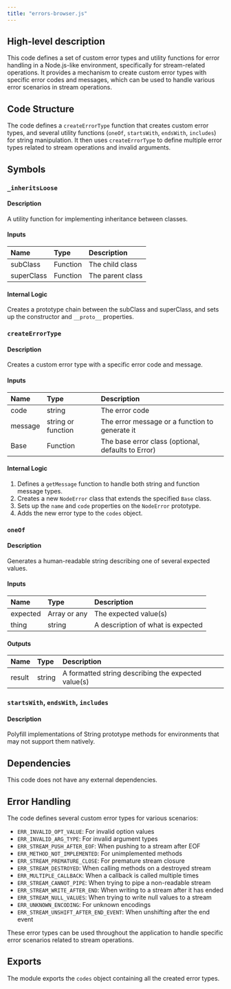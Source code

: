 ```yaml
---
title: "errors-browser.js"
---
```


## High-level description
This code defines a set of custom error types and utility functions for error handling in a Node.js-like environment, specifically for stream-related operations. It provides a mechanism to create custom error types with specific error codes and messages, which can be used to handle various error scenarios in stream operations.

## Code Structure
The code defines a `createErrorType` function that creates custom error types, and several utility functions (`oneOf`, `startsWith`, `endsWith`, `includes`) for string manipulation. It then uses `createErrorType` to define multiple error types related to stream operations and invalid arguments.

## Symbols

### `_inheritsLoose`
#### Description
A utility function for implementing inheritance between classes.

#### Inputs
| Name | Type | Description |
|:-----|:-----|:------------|
| subClass | Function | The child class |
| superClass | Function | The parent class |

#### Internal Logic
Creates a prototype chain between the subClass and superClass, and sets up the constructor and `__proto__` properties.

### `createErrorType`
#### Description
Creates a custom error type with a specific error code and message.

#### Inputs
| Name | Type | Description |
|:-----|:-----|:------------|
| code | string | The error code |
| message | string or function | The error message or a function to generate it |
| Base | Function | The base error class (optional, defaults to Error) |

#### Internal Logic
1. Defines a `getMessage` function to handle both string and function message types.
2. Creates a new `NodeError` class that extends the specified `Base` class.
3. Sets up the `name` and `code` properties on the `NodeError` prototype.
4. Adds the new error type to the `codes` object.

### `oneOf`
#### Description
Generates a human-readable string describing one of several expected values.

#### Inputs
| Name | Type | Description |
|:-----|:-----|:------------|
| expected | Array or any | The expected value(s) |
| thing | string | A description of what is expected |

#### Outputs
| Name | Type | Description |
|:-----|:-----|:------------|
| result | string | A formatted string describing the expected value(s) |

### `startsWith`, `endsWith`, `includes`
#### Description
Polyfill implementations of String prototype methods for environments that may not support them natively.

## Dependencies
This code does not have any external dependencies.

## Error Handling
The code defines several custom error types for various scenarios:
- `ERR_INVALID_OPT_VALUE`: For invalid option values
- `ERR_INVALID_ARG_TYPE`: For invalid argument types
- `ERR_STREAM_PUSH_AFTER_EOF`: When pushing to a stream after EOF
- `ERR_METHOD_NOT_IMPLEMENTED`: For unimplemented methods
- `ERR_STREAM_PREMATURE_CLOSE`: For premature stream closure
- `ERR_STREAM_DESTROYED`: When calling methods on a destroyed stream
- `ERR_MULTIPLE_CALLBACK`: When a callback is called multiple times
- `ERR_STREAM_CANNOT_PIPE`: When trying to pipe a non-readable stream
- `ERR_STREAM_WRITE_AFTER_END`: When writing to a stream after it has ended
- `ERR_STREAM_NULL_VALUES`: When trying to write null values to a stream
- `ERR_UNKNOWN_ENCODING`: For unknown encodings
- `ERR_STREAM_UNSHIFT_AFTER_END_EVENT`: When unshifting after the end event

These error types can be used throughout the application to handle specific error scenarios related to stream operations.

## Exports
The module exports the `codes` object containing all the created error types.